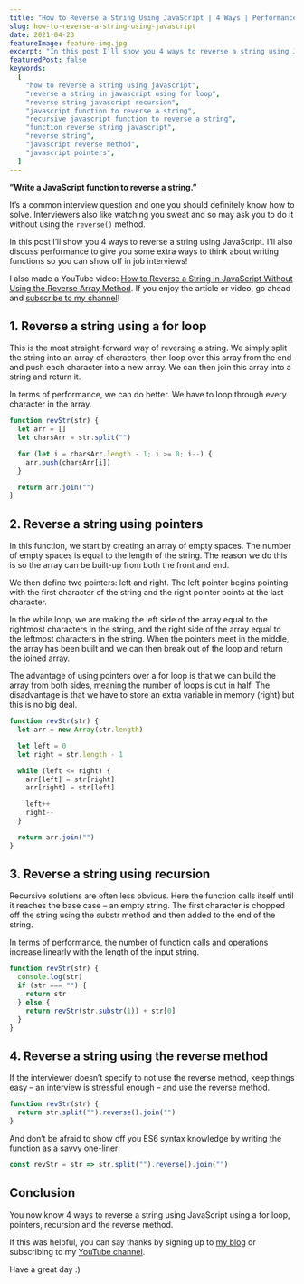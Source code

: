 ```yaml
---
title: "How to Reverse a String Using JavaScript | 4 Ways | Performance Discussed"
slug: how-to-reverse-a-string-using-javascript
date: 2021-04-23
featureImage: feature-img.jpg
excerpt: "In this post I’ll show you 4 ways to reverse a string using JavaScript. I'll also discuss performance to give you some extra ways to think about writing functions so you can show off in job interviews!"
featuredPost: false
keywords:
  [
    "how to reverse a string using javascript",
    "reverse a string in javascript using for loop",
    "reverse string javascript recursion",
    "javascript function to reverse a string",
    "recursive javascript function to reverse a string",
    "function reverse string javascript",
    "reverse string",
    "javascript reverse method",
    "javascript pointers",
  ]
---
```


**”Write a JavaScript function to reverse a string.”**

It’s a common interview question and one you should definitely know how to solve. Interviewers also like watching you sweat and so may ask you to do it without using the `reverse()` method.

In this post I’ll show you 4 ways to reverse a string using JavaScript. I'll also discuss performance to give you some extra ways to think about writing functions so you can show off in job interviews!

I also made a YouTube video: [How to Reverse a String in JavaScript Without Using the Reverse Array Method](https://www.youtube.com/watch?v=GqlaV-n5dP0&ab_channel=DoableDanny). If you enjoy the article or video, go ahead and [subscribe to my channel](https://www.youtube.com/channel/UC0URylW_U4i26wN231yRqvA)!

## 1. Reverse a string using a for loop

This is the most straight-forward way of reversing a string. We simply split the string into an array of characters, then loop over this array from the end and push each character into a new array. We can then join this array into a string and return it.

In terms of performance, we can do better. We have to loop through every character in the array.

```js
function revStr(str) {
  let arr = []
  let charsArr = str.split("")

  for (let i = charsArr.length - 1; i >= 0; i--) {
    arr.push(charsArr[i])
  }

  return arr.join("")
}
```

## 2. Reverse a string using pointers

In this function, we start by creating an array of empty spaces. The number of empty spaces is equal to the length of the string. The reason we do this is so the array can be built-up from both the front and end.

We then define two pointers: left and right. The left pointer begins pointing with the first character of the string and the right pointer points at the last character.

In the while loop, we are making the left side of the array equal to the rightmost characters in the string, and the right side of the array equal to the leftmost characters in the string. When the pointers meet in the middle, the array has been built and we can then break out of the loop and return the joined array.

The advantage of using pointers over a for loop is that we can build the array from both sides, meaning the number of loops is cut in half. The disadvantage is that we have to store an extra variable in memory (right) but this is no big deal.

```js
function revStr(str) {
  let arr = new Array(str.length)

  let left = 0
  let right = str.length - 1

  while (left <= right) {
    arr[left] = str[right]
    arr[right] = str[left]

    left++
    right--
  }

  return arr.join("")
}
```

## 3. Reverse a string using recursion

Recursive solutions are often less obvious. Here the function calls itself until it reaches the base case – an empty string. The first character is chopped off the string using the substr method and then added to the end of the string.

In terms of performance, the number of function calls and operations increase linearly with the length of the input string.

```js
function revStr(str) {
  console.log(str)
  if (str === "") {
    return str
  } else {
    return revStr(str.substr(1)) + str[0]
  }
}
```

## 4. Reverse a string using the reverse method

If the interviewer doesn’t specify to not use the reverse method, keep things easy – an interview is stressful enough – and use the reverse method.

```js
function revStr(str) {
  return str.split("").reverse().join("")
}
```

And don’t be afraid to show off you ES6 syntax knowledge by writing the function as a savvy one-liner:

```js
const revStr = str => str.split("").reverse().join("")
```

## Conclusion

You now know 4 ways to reverse a string using JavaScript using a for loop, pointers, recursion and the reverse method.

If this was helpful, you can say thanks by signing up to [my blog](https://www.doabledanny.com/blog/) or subscribing to my [YouTube channel](https://www.youtube.com/channel/UC0URylW_U4i26wN231yRqvA).

Have a great day :)
